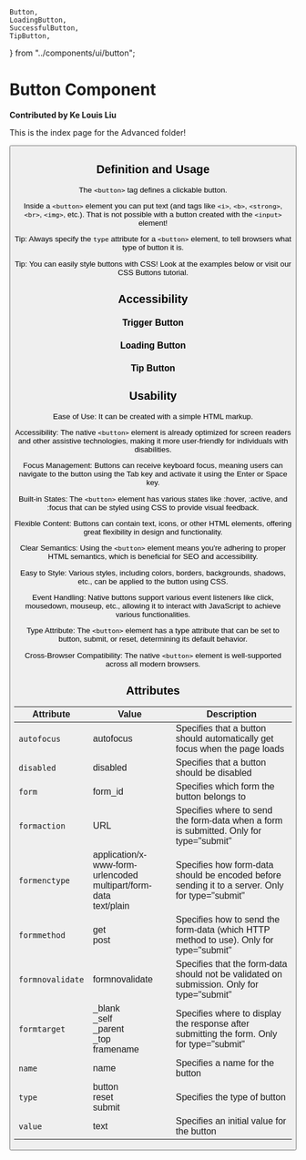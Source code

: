     Button,
    LoadingButton,
    SuccessfulButton,
    TipButton,
} from "../components/ui/button";

# Button Component

**Contributed by Ke Louis Liu**

This is the index page for the Advanced folder!

<Button />

## Definition and Usage

The `<button>` tag defines a clickable button.

Inside a `<button>` element you can put text (and tags like `<i>`, `<b>`, `<strong>`, `<br>`, `<img>`, etc.). That is not possible with a button created with the `<input>` element!

Tip: Always specify the `type` attribute for a `<button>` element, to tell browsers what type of button it is.

Tip: You can easily style buttons with CSS! Look at the examples below or visit our CSS Buttons tutorial.

## Accessibility

### Trigger Button

<SuccessfulButton />

### Loading Button

<LoadingButton />

### Tip Button

<TipButton />

## Usability

Ease of Use: It can be created with a simple HTML markup.

Accessibility: The native `<button>` element is already optimized for screen readers and other assistive technologies, making it more user-friendly for individuals with disabilities.

Focus Management: Buttons can receive keyboard focus, meaning users can navigate to the button using the Tab key and activate it using the Enter or Space key.

Built-in States: The `<button>` element has various states like :hover, :active, and :focus that can be styled using CSS to provide visual feedback.

Flexible Content: Buttons can contain text, icons, or other HTML elements, offering great flexibility in design and functionality.

Clear Semantics: Using the `<button>` element means you're adhering to proper HTML semantics, which is beneficial for SEO and accessibility.

Easy to Style: Various styles, including colors, borders, backgrounds, shadows, etc., can be applied to the button using CSS.

Event Handling: Native buttons support various event listeners like click, mousedown, mouseup, etc., allowing it to interact with JavaScript to achieve various functionalities.

Type Attribute: The `<button>` element has a type attribute that can be set to button, submit, or reset, determining its default behavior.

Cross-Browser Compatibility: The native `<button>` element is well-supported across all modern browsers.

## Attributes

| Attribute        | Value                                                                      | Description                                                                                     |
| ---------------- | -------------------------------------------------------------------------- | ----------------------------------------------------------------------------------------------- |
| `autofocus`      | autofocus                                                                  | Specifies that a button should automatically get focus when the page loads                      |
| `disabled`       | disabled                                                                   | Specifies that a button should be disabled                                                      |
| `form`           | form_id                                                                    | Specifies which form the button belongs to                                                      |
| `formaction`     | URL                                                                        | Specifies where to send the form-data when a form is submitted. Only for type="submit"          |
| `formenctype`    | application/x-www-form-urlencoded <br/>multipart/form-data <br/>text/plain | Specifies how form-data should be encoded before sending it to a server. Only for type="submit" |
| `formmethod`     | get <br/>post                                                              | Specifies how to send the form-data (which HTTP method to use). Only for type="submit"          |
| `formnovalidate` | formnovalidate                                                             | Specifies that the form-data should not be validated on submission. Only for type="submit"      |
| `formtarget`     | \_blank <br/>\_self <br/>\_parent <br/>\_top <br/>framename                | Specifies where to display the response after submitting the form. Only for type="submit"       |
| `name`           | name                                                                       | Specifies a name for the button                                                                 |
| `type`           | button <br/>reset <br/>submit                                              | Specifies the type of button                                                                    |
| `value`          | text                                                                       | Specifies an initial value for the button                                                       |
